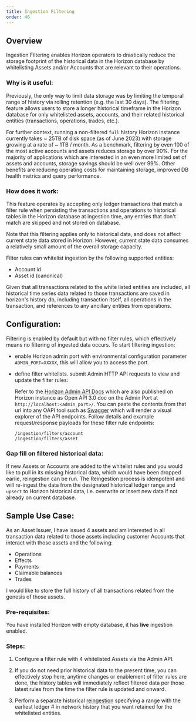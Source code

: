 ```yaml
---
title: Ingestion Filtering
order: 46
---
```


## Overview

Ingestion Filtering enables Horizon operators to drastically reduce the storage footprint of the historical data in the Horizon database by whitelisting Assets and/or Accounts that are relevant to their operations.

### Why is it useful:

Previously, the only way to limit data storage was by limiting the temporal range of history via rolling retention (e.g. the last 30 days). The filtering feature allows users to store a longer historical timeframe in the Horizon database for only whitelisted assets, accounts, and their related historical entities (transactions, operations, trades, etc.).

For further context, running a non-filtered `full` history Horizon instance currently takes ~ 25TB of disk space (as of June 2023) with storage growing at a rate of ~ 1TB / month. As a benchmark, filtering by even 100 of the most active accounts and assets reduces storage by over 90%. For the majority of applications which are interested in an even more limited set of assets and accounts, storage savings should be well over 99%. Other benefits are reducing operating costs for maintaining storage, improved DB health metrics and query performance.

### How does it work:

This feature operates by accepting only ledger transactions that match a filter rule when persisting the transactions and operations to historical tables in the Horizon database at ingestion time, any entries that don't match are skipped and not stored on database.

Note that this filtering applies only to historical data, and does not affect current state data stored in Horizon. However, current state data consumes a relatively small amount of the overall storage capacity.

Filter rules can whitelist ingestion by the following supported entities:

- Account id
- Asset id (canonical)

Given that all transactions related to the white listed entities are included, all historical time series data related to those transactions are saved in horizon's history db, including transaction itself, all operations in the transaction, and references to any ancillary entities from operations.

## Configuration:

Filtering is enabled by default but with no filter rules, which effectively means no filtering of ingested data occurs. To start filtering ingestion:

- enable Horizon admin port with environmental configuration parameter `ADMIN_PORT=XXXXX`, this will allow you to access the port.
- define filter whitelists. submit Admin HTTP API requests to view and update the filter rules:

  Refer to the [Horizon Admin API Docs](https://github.com/stellar/go/blob/master/services/horizon/internal/httpx/static/admin_oapi.yml) which are also published on Horizon instance as Open API 3.0 doc on the Admin Port at `http://localhost:<admin_port>/`. You can paste the contents from that url into any OAPI tool such as [Swagger](https://editor.swagger.io/) which will render a visual explorer of the API endpoints. Follow details and example request/response payloads for these filter rule endpoints:

  ```
  /ingestion/filters/account
  /ingestion/filters/asset
  ```

### Gap fill on filtered historical data:

If new Assets or Accounts are added to the whitelist rules and you would like to pull in its missing historical data, which would have been dropped earlie, reingestion can be run. The Reingestion process is idempotent and will re-ingest the data from the designated historical ledger range and `upsert` to Horizon historical data, i.e. overwrite or insert new data if not already on current database.

## Sample Use Case:

As an Asset Issuer, I have issued 4 assets and am interested in all transaction data related to those assets including customer Accounts that interact with those assets and the following:

- Operations
- Effects
- Payments
- Claimable balances
- Trades

I would like to store the full history of all transactions related from the genesis of those assets.

### Pre-requisites:

You have installed Horizon with empty database, it has **live** ingestion enabled.

### Steps:

1. Configure a filter rule with 4 whitelisted Assets via the Admin API.

2. If you do not need prior historical data to the present time, you can effectively stop here, anytime changes or enablement of filter rules are done, the history tables will immediately reflect filtered data per those latest rules from the time the filter rule is updated and onward.

3. Perform a separate historical [reingestion](ingestion.mdx#ingesting-historical-data) specifying a range with the earliest ledger # in network history that you want retained for the whitelisted entities.
